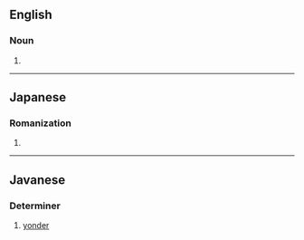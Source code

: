 {{also|käen|kän|k'än}}

==English==

===Noun===
{{en-noun}}

# {{synonym of|khene|lang=en}}

----

==Japanese==

===Romanization===
{{ja-romaji}}

# {{ja-romanization of|かえん}}

----

==Javanese==

===Determiner===
{{head|jv|determiner}}

# {{label|jv|Cirebon}} [[yonder]]